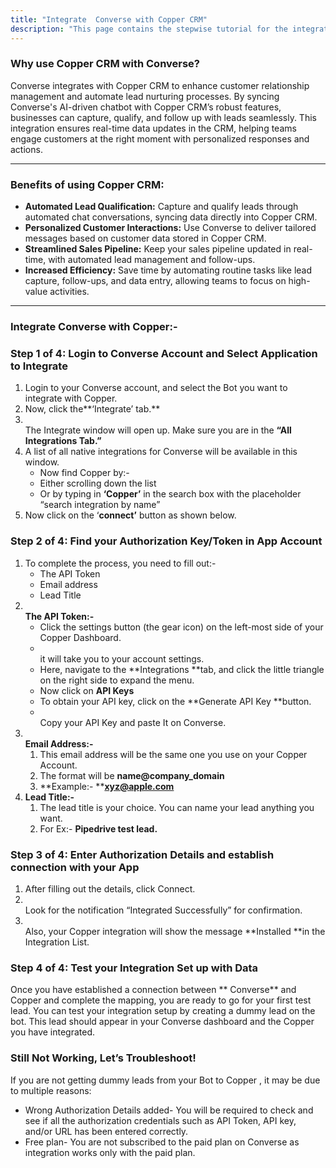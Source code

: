 ```yaml
---
title: "Integrate  Converse with Copper CRM"
description: "This page contains the stepwise tutorial for the integration with  Converse"
---
```


### **Why use Copper CRM with  Converse?**

 Converse integrates with Copper CRM to enhance customer relationship management and automate lead nurturing processes. By syncing  Converse's AI-driven chatbot with Copper CRM’s robust features, businesses can capture, qualify, and follow up with leads seamlessly. This integration ensures real-time data updates in the CRM, helping teams engage customers at the right moment with personalized responses and actions.

---

### **Benefits of using Copper CRM:**

- **Automated Lead Qualification:** Capture and qualify leads through automated chat conversations, syncing data directly into Copper CRM.
- **Personalized Customer Interactions:** Use  Converse to deliver tailored messages based on customer data stored in Copper CRM.
- **Streamlined Sales Pipeline:** Keep your sales pipeline updated in real-time, with automated lead management and follow-ups.
- **Increased Efficiency:** Save time by automating routine tasks like lead capture, follow-ups, and data entry, allowing teams to focus on high-value activities.

---

### **Integrate  Converse with Copper:-**

### **Step 1 of 4: Login to  Converse Account and Select Application to Integrate**

1. Login to your  Converse account, and select the Bot you want to integrate with Copper.
2. Now, click the**‘Integrate’ tab.** 
3. \
   The Integrate window will open up. Make sure you are in the **“All Integrations Tab.”**
4. A list of all native integrations for  Converse will be available in this window.
   - Now find Copper by:-
   - Either scrolling down the list
   - Or by typing in **‘**Copper**’** in the search box with the placeholder “search integration by name”
5. Now click on the ‘**connect’** button as shown below.

### **Step 2 of 4: Find your Authorization Key/Token in App Account**

1. To complete the process, you need to fill out:-
   - The API Token
   - Email address
   - Lead Title
2. **\
   The API Token:-**
   - Click the settings button (the gear icon) on the left-most side of your Copper Dashboard.
   - \
     it will take you to your account settings.
   - Here, navigate to the **Integrations **tab, and click the little triangle on the right side to expand the menu.
   - Now click on **API Keys**
   - To obtain your API key, click on the **Generate API Key **button.
   - \
     Copy your API Key and paste It on  Converse.
3. **\
   Email Address:-**
   1. This email address will be the same one you use on your Copper Account.
   2. The format will be **name@company_domain**
   3. **Example:- **[**xyz@apple.com**](mailto:xyz@apple.com)
4. **Lead Title:-**
   1. The lead title is your choice. You can name your lead anything you want.
   2. For Ex:- **Pipedrive test lead.**

### **Step 3 of 4: Enter Authorization Details and establish connection with your App**

1. After filling out the details, click Connect.
2. \
   Look for the notification “Integrated Successfully” for confirmation.
3. \
   Also, your Copper integration will show the message **Installed **in the Integration List.

### **Step 4 of 4: Test your Integration Set up with Data**

Once you have established a connection between ** Converse** and Copper and complete the mapping, you are ready to go for your first test lead. You can test your integration setup by creating a dummy lead on the bot. This lead should appear in your  Converse dashboard and the Copper you have integrated.

### **Still Not Working, Let’s Troubleshoot\!**

If you are not getting dummy leads from your Bot to Copper , it may be due to multiple reasons:

- Wrong Authorization Details added- You will be required to check and see if all the authorization credentials such as API Token, API key, and/or URL has been entered correctly.
- Free plan- You are not subscribed to the paid plan on  Converse as integration works only with the paid plan.

 